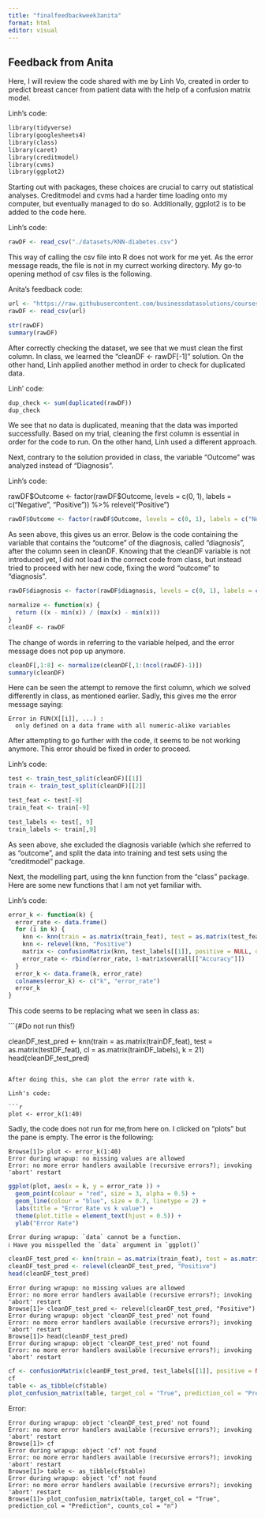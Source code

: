 ---
title: "finalfeedbackweek3anita"
format: html
editor: visual
---

## Feedback from Anita

Here, I will review the code shared with me by Linh Vo, created in order to predict breast cancer from patient data with the help of a confusion matrix model.

Linh's code:

```{2){r}
library(tidyverse)
library(googlesheets4)
library(class)
library(caret)
library(creditmodel)
library(cvms)
library(ggplot2)
```

Starting out with packages, these choices are crucial to carry out statistical analyses. Creditmodel and cvms had a harder time loading onto my computer, but eventually managed to do so. Additionally, ggplot2 is to be added to the code here.

Linh's code:

```{r}
rawDF <- read_csv("./datasets/KNN-diabetes.csv")
```

This way of calling the csv file into R does not work for me yet. As the error message reads, the file is not in my currect working directory. My go-to opening method of csv files is the following.

Anita's feedback code:

```{r}
url <- "https://raw.githubusercontent.com/businessdatasolutions/courses/main/data%20mining/gitbook/datasets/breastcancer.csv"
rawDF <- read_csv(url)
```

```{r}
str(rawDF)
summary(rawDF)
```

After correctly checking the dataset, we see that we must clean the first column. In class, we learned the "cleanDF \<- rawDF\[-1\]" solution. On the other hand, Linh applied another method in order to check for duplicated data.

Linh' code:

```{r}
dup_check <- sum(duplicated(rawDF))
dup_check
```

We see that no data is duplicated, meaning that the data was imported successfully. Based on my trial, cleaning the first column is essential in order for the code to run. On the other hand, Linh used a different approach.

Next, contrary to the solution provided in class, the variable "Outcome" was analyzed instead of "Diagnosis".

Linh's code:

rawDF\$Outcome \<- factor(rawDF\$Outcome, levels = c(0, 1), labels = c("Negative", "Positive")) %\>% relevel("Positive")

```{r}
rawDF$Outcome <- factor(rawDF$Outcome, levels = c(0, 1), labels = c("Negative", "Positive")) %>%  relevel("Positive")
```

As seen above, this gives us an error. Below is the code containing the variable that contains the "outcome" of the diagnosis, called "diagnosis", after the column seen in cleanDF. Knowing that the cleanDF variable is not introduced yet, I did not load in the correct code from class, but instead tried to proceed with her new code, fixing the word "outcome" to "diagnosis".

```{r}
rawDF$diagnosis <- factor(rawDF$diagnosis, levels = c(0, 1), labels = c("Negative", "Positive")) %>%  relevel("Positive")
```

```{r}
normalize <- function(x) {
  return ((x - min(x)) / (max(x) - min(x)))
}
cleanDF <- rawDF 
```

The change of words in referring to the variable helped, and the error message does not pop up anymore.

```{r}
cleanDF[,1:8] <- normalize(cleanDF[,1:(ncol(rawDF)-1)])
summary(cleanDF)
```

Here can be seen the attempt to remove the first column, which we solved differently in class, as mentioned earlier. Sadly, this gives me the error message saying:

    Error in FUN(X[[i]], ...) : 
      only defined on a data frame with all numeric-alike variables

After attempting to go further with the code, it seems to be not working anymore. This error should be fixed in order to proceed.

Linh's code:

```{r}
test <- train_test_split(cleanDF)[[1]]
train <- train_test_split(cleanDF)[[2]]
```

```{r}
test_feat <- test[-9]
train_feat <- train[-9]
```

```{r}
test_labels <- test[, 9]
train_labels <- train[,9]
```

As seen above, she excluded the diagnosis variable (which she referred to as "outcome", and split the data into training and test sets using the "creditmodel" package.

Next, the modelling part, using the knn function from the "class" package. Here are some new functions that I am not yet familiar with.

Linh's code:

```{r}
error_k <- function(k) {
  error_rate <- data.frame()
  for (i in k) {
    knn <- knn(train = as.matrix(train_feat), test = as.matrix(test_feat), cl = as.matrix(train_labels), k = i)
    knn <- relevel(knn, "Positive")
    matrix <- confusionMatrix(knn, test_labels[[1]], positive = NULL, dnn = c("Prediction", "True"))
    error_rate <- rbind(error_rate, 1-matrix$overall[["Accuracy"]])
  }
  error_k <- data.frame(k, error_rate)
  colnames(error_k) <- c("k", "error_rate")
  error_k
}
```

This code seems to be replacing what we seen in class as:

```{#Do not run this!}

cleanDF_test_pred <- knn(train = as.matrix(trainDF_feat), test = as.matrix(testDF_feat), cl = as.matrix(trainDF_labels), k = 21)
head(cleanDF_test_pred)
```

After doing this, she can plot the error rate with k.

Linh's code:

```{r}
plot <- error_k(1:40)
```

Sadly, the code does not run for me,from here on. I clicked on "plots" but the pane is empty. The error is the following:

    Browse[1]> plot <- error_k(1:40)
    Error during wrapup: no missing values are allowed
    Error: no more error handlers available (recursive errors?); invoking 'abort' restart

```{r}
ggplot(plot, aes(x = k, y = error_rate )) +
  geom_point(colour = "red", size = 3, alpha = 0.5) +
  geom_line(colour = "blue", size = 0.7, linetype = 2) +
  labs(title = "Error Rate vs k value") +
  theme(plot.title = element_text(hjust = 0.5)) +
  ylab("Error Rate")
```

    Error during wrapup: `data` cannot be a function.
    ℹ Have you misspelled the `data` argument in `ggplot()`

```{r}
cleanDF_test_pred <- knn(train = as.matrix(train_feat), test = as.matrix(test_feat), cl = as.matrix(train_labels), k = 11)
cleanDF_test_pred <- relevel(cleanDF_test_pred, "Positive")
head(cleanDF_test_pred)
```

    Error during wrapup: no missing values are allowed
    Error: no more error handlers available (recursive errors?); invoking 'abort' restart
    Browse[1]> cleanDF_test_pred <- relevel(cleanDF_test_pred, "Positive")
    Error during wrapup: object 'cleanDF_test_pred' not found
    Error: no more error handlers available (recursive errors?); invoking 'abort' restart
    Browse[1]> head(cleanDF_test_pred)
    Error during wrapup: object 'cleanDF_test_pred' not found
    Error: no more error handlers available (recursive errors?); invoking 'abort' restart

```{r}
cf <- confusionMatrix(cleanDF_test_pred, test_labels[[1]], positive = NULL, dnn = c("Prediction", "True"))
cf
table <- as_tibble(cf$table)
plot_confusion_matrix(table, target_col = "True", prediction_col = "Prediction", counts_col = "n")
```

Error:

    Error during wrapup: object 'cleanDF_test_pred' not found
    Error: no more error handlers available (recursive errors?); invoking 'abort' restart
    Browse[1]> cf
    Error during wrapup: object 'cf' not found
    Error: no more error handlers available (recursive errors?); invoking 'abort' restart
    Browse[1]> table <- as_tibble(cf$table)
    Error during wrapup: object 'cf' not found
    Error: no more error handlers available (recursive errors?); invoking 'abort' restart
    Browse[1]> plot_confusion_matrix(table, target_col = "True", prediction_col = "Prediction", counts_col = "n")
